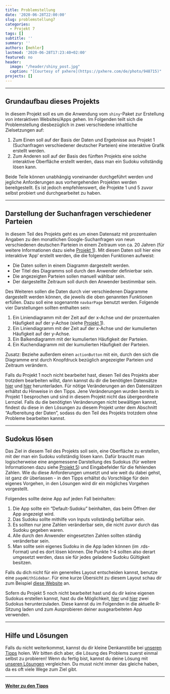 ---
title: Problemstellung
date: '2020-06-28T22:00:00'
slug: problemstellung7
categories:
  - Projekt 7
tags: []
subtitle: ''
summary: ''
authors: [mehler]
lastmod: '2020-06-28T17:23:40+02:00'
featured: no
header:
  image: "/header/shiny_post.jpg"
  caption: "[Courtesy of pxhere](https://pxhere.com/de/photo/948715)"
projects: []
---

***

## Grundaufbau dieses Projekts

In diesem Projekt soll es um die Anwendung vom `shiny`-Paket zur Erstellung von interaktiven Websites/Apps gehen. Im Folgenden teilt sich die Problemstellung diesbezüglich in zwei verschiedene inhaltliche Zielsetzungen auf:

1. Zum Einen soll auf der Basis der Daten und Ergebnisse aus Projekt 1 (Suchanfragen verschiedener deutscher Parteien) eine interaktive Grafik erstellt werden.
2. Zum Anderen soll auf der Basis des fünften Projekts eine solche interaktive Oberfläche erstellt werden, dass man ein Sudoku vollständig lösen kann.

Beide Teile können unabhängig voneinander durchgeführt werden und jegliche Anforderungen aus vorhergehenden Projekten werden bereitgestellt. Es ist jedoch empfehlenswert, die Projekte 1 und 5 zuvor selbst probiert und durchgearbeitet zu haben.

***

## Darstellung der Suchanfragen verschiedener Parteien

In diesem Teil des Projekts geht es um einen Datensatz mit prozentualen Angaben zu den monatlichen Google-Suchanfragen von neun verschiedenen deutschen Parteien in einem Zeitraum von ca. 20 Jahren (für weitere Informationen dazu siehe [Projekt 1](/post/uebersicht1)). Mit diesen Daten soll hier eine interaktive 'App' erstellt werden, die die folgenden Funktionen aufweist:

- Die Daten sollen in einem Diagramm dargestellt werden.
- Der Titel des Diagramms soll durch den Anwender definierbar sein.
- Die angezeigten Parteien sollen manuell wählbar sein.
- Der dargestellte Zeitraum soll durch den Anwender bestimmbar sein.

Des Weiteren sollen die Daten durch vier verschiedenen Diagramme dargestellt werden können, die jeweils die oben genannten Funktionen erfüllen. Dazu soll eine sogenannte `navbarPage` benutzt werden. Folgende vier Darstellungen sollten enthalten sein:

1. Ein Liniendiagramm mit der Zeit auf der x-Achse und der prozentualen Häufigkeit auf der y-Achse (siehe [Projekt 1](/post/uebersicht1)).
2. Ein Liniendiagramm mit der Zeit auf der x-Achse und der kumulierten Häufigkeit auf der y-Achse.
3. Ein Balkendiagramm mit der kumulierten Häufigkeit der Parteien.
4. Ein Kuchendiagramm mit der kumulierten Häufigkeit der Parteien.

Zusatz: Beziehe außerdem einen `actionButton` mit ein, durch den sich die Diagramme erst durch Knopfdruck bezüglich angezeigter Parteien und Zeitraum verändern.

Falls du Projekt 1 noch nicht bearbeitet hast, diesen Teil des Projekts aber trotzdem bearbeiten willst, dann kannst du dir die benötigten Datensätze [hier](https://raw.githubusercontent.com/martscht/projekte/master/content/post/p1_long.rds) und [hier](https://raw.githubusercontent.com/martscht/projekte/master/content/post/p1_wide.rds) herunterladen. Für nötige Veränderungen an den Datensätzen erhältst du Hinweise in den Tipps. Jene Veränderungen wurden bereits in Projekt 1 besprochen und sind in diesem Projekt nicht das übergeordnete Lernziel. Falls du die benötigten Veränderungen nicht bewältigen kannst, findest du diese in den Lösungen zu diesem Projekt unter dem Abschnitt "Aufbereitung der Daten", sodass du den Teil des Projekts trotzdem ohne Probleme bearbeiten kannst.

***

## Sudokus lösen

Das Ziel in diesem Teil des Projekts soll sein, eine Oberfläche zu erstellen, mit der man ein Sudoku vollständig lösen kann. Dafür braucht man logischerweise eine angemessene Darstellung des Sudokus (für weitere Informationen dazu siehe [Projekt 5](/post/uebersicht5)) und Eingabefelder für die fehlenden Zahlen. Wie du diese Anforderungen umsetzt und wie weit du dabei gehst, ist ganz dir überlassen - in den Tipps erhältst du Vorschläge für dein eigenes Vorgehen, in den Lösungen wird dir ein mögliches Vorgehen vorgestellt.

Folgendes sollte deine App auf jeden Fall beinhalten:

1. Die App sollte ein "Default-Sudoku" beinhalten, das beim Öffnen der App angezeigt wird.
2. Das Sudoku sollte mithilfe von Inputs vollständig befüllbar sein.
3. Es sollten nur jene Zahlen veränderbar sein, die nicht zuvor durch das Sudoku gegeben waren.
4. Alle durch den Anwender eingesetzten Zahlen sollten ständig veränderbar sein.
5. Man sollte sein eigenes Sudoku in die App laden können (im .rds-Format) und es dort lösen können. Die Punkte 1-4 sollten also derart umgesetzt werden, dass sie für jedes geladene Sudoku Gültigkeit besitzen.

Falls du dich nicht für ein generelles Layout entscheiden kannst, benutze eine `pageWithSidebar`. Für eine kurze Übersicht zu diesem Layout schau dir zum Beispiel [diese Website](https://shiny.rstudio.com/reference/shiny/0.11/pageWithSidebar.html) an. 

Sofern du Projekt 5 noch nicht bearbeitet hast und du dir keine eigenen Sudokus erstellen kannst, hast du die Möglichkeit, [hier](https://raw.githubusercontent.com/martscht/projekte/master/content/post/BeispielSudokuLeicht.rds) und [hier](https://raw.githubusercontent.com/martscht/projekte/master/content/post/meinSudoku.rds) zwei Sudokus herunterzuladen. Diese kannst du im Folgenden in die aktuelle R-Sitzung laden und zum Ausprobieren deiner ausgearbeiteten App verwenden.

***

## Hilfe und Lösungen

Falls du nicht weiterkommst, kannst du dir kleine Denkanstöße bei [unseren Tipps](/post/tipps7/) holen. Wir bitten dich aber, die Lösung des Problems zuerst einmal selbst zu probieren! Wenn du fertig bist, kannst du deine Lösung mit [unseren Lösungen](/post/loesungen7) vergleichen. Du musst nicht immer das gleiche haben, da es oft viele Wege zum Ziel gibt.

***

#### [Weiter zu den Tipps](/post/tipps7)
